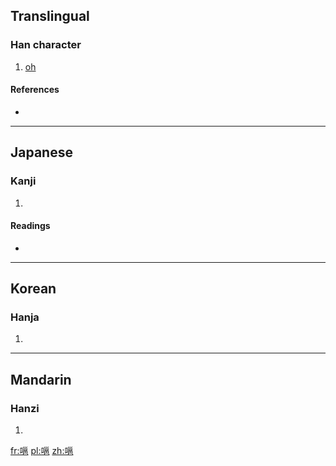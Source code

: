 ==Translingual==

===Han character===
{{Han char|rn=30|rad=口|as=10|sn=13|four=6201<sub>7</sub>|canj=口女女山 (RVVU)}}

# [[oh]]

====References====
* {{Han ref|kx=0202.100|dkj=04054|dj=0424.330|hdz=10672.070|uh=55C8|ud=21960|bh=DCDC|bd=56540}}

----

==Japanese==

===Kanji===
{{ja-kanji|grade=|rs=口10}}

# {{defn|Japanese|sort=口10}}

====Readings====
* {{ja-readings|on=[[よう]] (yō), [[ゆ]] (yu)|kun=}}

----

==Korean==

===Hanja===
{{ko-hanja|hangeul=옹|rv=ong|mr=ong}}

# {{defn|Korean|sort=口10}}

----

==Mandarin==

===Hanzi===
{{cmn-hanzi|pin=[[yōng]] ([[yong1]])|wg=yung<sup>1</sup>}}

# {{defn|Mandarin|sort=口10}}

[[fr:嗈]]
[[pl:嗈]]
[[zh:嗈]]